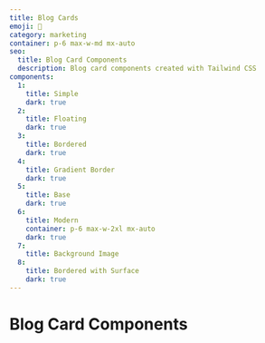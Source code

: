 ```yaml
---
title: Blog Cards
emoji: 📰
category: marketing
container: p-6 max-w-md mx-auto
seo:
  title: Blog Card Components
  description: Blog card components created with Tailwind CSS
components:
  1:
    title: Simple
    dark: true
  2:
    title: Floating
    dark: true
  3:
    title: Bordered
    dark: true
  4:
    title: Gradient Border
    dark: true
  5:
    title: Base
    dark: true
  6:
    title: Modern
    container: p-6 max-w-2xl mx-auto
    dark: true
  7:
    title: Background Image
  8:
    title: Bordered with Surface
    dark: true
---
```


# Blog Card Components

<CollectionList
  componentsData={componentsData}
  componentContainer={componentContainer}
/>
